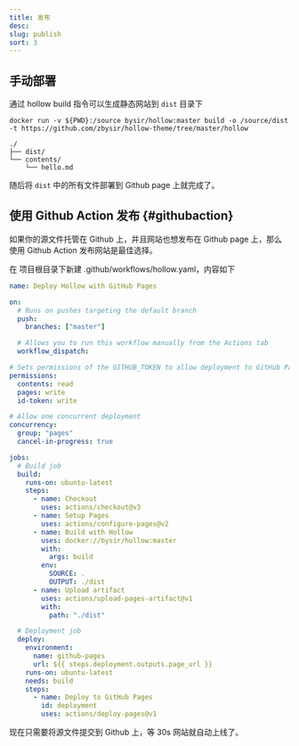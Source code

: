 ```yaml
---
title: 发布
desc:
slug: publish
sort: 3
---
```


## 手动部署

通过 hollow build 指令可以生成静态网站到 `dist` 目录下
```shell
docker run -v ${PWD}:/source bysir/hollow:master build -o /source/dist -t https://github.com/zbysir/hollow-theme/tree/master/hollow
```

```treeview
./
├── dist/
└── contents/
    └── hello.md
```

随后将 `dist` 中的所有文件部署到 Github page 上就完成了。

## 使用 Github Action 发布 {#githubaction}
如果你的源文件托管在 Github 上，并且网站也想发布在 Github page 上，那么使用 Github Action 发布网站是最佳选择。

在 项目根目录下新建 .github/workflows/hollow.yaml，内容如下
```yaml
name: Deploy Hollow with GitHub Pages

on:
  # Runs on pushes targeting the default branch
  push:
    branches: ["master"]

  # Allows you to run this workflow manually from the Actions tab
  workflow_dispatch:

# Sets permissions of the GITHUB_TOKEN to allow deployment to GitHub Pages
permissions:
  contents: read
  pages: write
  id-token: write

# Allow one concurrent deployment
concurrency:
  group: "pages"
  cancel-in-progress: true

jobs:
  # Build job
  build:
    runs-on: ubuntu-latest
    steps:
      - name: Checkout
        uses: actions/checkout@v3
      - name: Setup Pages
        uses: actions/configure-pages@v2
      - name: Build with Hollow
        uses: docker://bysir/hollow:master
        with:
          args: build
        env:
          SOURCE: .
          OUTPUT: ./dist
      - name: Upload artifact
        uses: actions/upload-pages-artifact@v1
        with:
          path: "./dist"

  # Deployment job
  deploy:
    environment:
      name: github-pages
      url: ${{ steps.deployment.outputs.page_url }}
    runs-on: ubuntu-latest
    needs: build
    steps:
      - name: Deploy to GitHub Pages
        id: deployment
        uses: actions/deploy-pages@v1
```

现在只需要将源文件提交到 Github 上，等 30s 网站就自动上线了。

